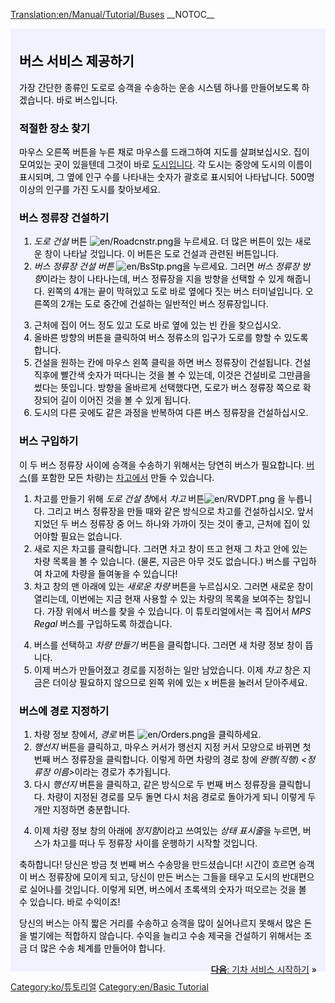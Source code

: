 [[Translation:en/Manual/Tutorial/Buses]]
__NOTOC__
{{en/Tabs|5|2
|ko/Manual/Tutorial/튜토리얼|1. 시작하기<!--
-->|ko/Manual/Tutorial/튜토리얼/버스|2. 버스<!--
-->|ko/튜토리얼/기차|3. 기차<!--
-->|ko/튜토리얼/항공기|4. 항공기<!--
-->|ko/튜토리얼/결론|5. 결론}}
<div style="padding:.5em 1em 1em 1em; border-top:none; background-color:#f1f2fe; color:#000;">
{{ko/튜토리얼}}
==버스 서비스 제공하기==
가장 간단한 종류인 도로로 승객을 수송하는 운송 시스템 하나를 만들어보도록 하겠습니다. 바로 버스입니다.

===적절한 장소 찾기===
마우스 오른쪽 버튼을 누른 채로 마우스를 드래그하여 지도를 살펴보십시오. 집이 모여있는 곳이 있을텐데 그것이 바로 [[ko/도시|도시]]입니다. 각 도시는 중앙에 도시의 이름이 표시되며, 그 옆에 인구 수를 나타내는 숫자가 괄호로 표시되어 나타납니다. 500명 이상의 인구를 가진 도시를 찾아보세요.
{{en/Phototable|[[File:ko/Tutorial bus 1.png|400px|도시]]|도시|none}}

===버스 정류장 건설하기===
#''도로 건설'' 버튼 [[File:en/Roadcnstr.png]]을 누르세요. 더 많은 버튼이 있는 새로운 창이 나타날 것입니다. 이 버튼은 도로 건설과 관련된 버튼입니다.
#''버스 정류장 건설 버튼'' [[File:en/BsStp.png]]을 누르세요. 그러면 ''버스 정류장 방향''이라는 창이 나타나는데, 버스 정류장을 지을 방향을 선택할 수 있게 해줍니다. 왼쪽의 4개는 끝이 막혀있고 도로 바로 옆에다 짓는 버스 터미널입니다. 오른쪽의 2개는 도로 중간에 건설하는 일반적인 버스 정류장입니다.
{{en/Phototable|[[File:ko/Tutorial bus 2.png]]|방향과 지을 장소를 선택.|none|6=:}}
<ol start="3">
<li>근처에 집이 어느 정도 있고 도로 바로 옆에 있는 빈 칸을 찾으십시오. 
<li>올바른 방향의 버튼을 클릭하여 버스 정류소의 입구가 도로를 향할 수 있도록 합니다.
<li>건설을 원하는 칸에 마우스 왼쪽 클릭을 하면 버스 정류장이 건설됩니다. 건설 직후에 빨간색 숫자가 떠다니는 것을 볼 수 있는데, 이것은 건설비로 그만큼을 썼다는 뜻입니다. 방향을 올바르게 선택했다면, 도로가 버스 정류장 쪽으로 확장되어 길이 이어진 것을 볼 수 있게 됩니다.
<li>도시의 다른 곳에도 같은 과정을 반복하여 다른 버스 정류장을 건설하십시오.
</ol>
{{en/Phototable|[[File:ko/tutorial bus 3.png|400px]]|두 개의 버스 정류장을 모두 건설한 뒤의 모습|none|6=:}}

===버스 구입하기===
이 두 버스 정류장 사이에 승객을 수송하기 위해서는 당연히 버스가 필요합니다. [[ko/버스|버스]](를 포함한 모든 차량)는 [[ko/차고|차고]]에서 만들 수 있습니다.
#차고를 만들기 위해 ''도로 건설 창''에서 ''차고'' 버튼[[File:en/RVDPT.png]] 을 누릅니다. 그리고 버스 정류장을 만들 때와 같은 방식으로 차고를 건설하십시오. 앞서 지었던 두 버스 정류장 중 어느 하나와 가까이 짓는 것이 좋고, 근처에 집이 있어야할 필요는 없습니다.
#새로 지은 차고를 클릭합니다. 그러면 차고 창이 뜨고 현재 그 차고 안에 있는 차량 목록을 볼 수 있습니다. (물론, 지금은 아무 것도 없습니다.) 버스를 구입하여 차고에 차량을 들여놓을 수 있습니다!
#차고 창의 맨 아래에 있는 ''새로운 차량'' 버튼을 누르십시오. 그러면 새로운 창이 열리는데, 이번에는 지금 현재 사용할 수 있는 차량의 목록을 보여주는 창입니다. 가장 위에서 버스를 찾을 수 있습니다. 이 튜토리얼에서는 콕 집어서 ''MPS Regal'' 버스를 구입하도록 하겠습니다.
{{en/Phototable|[[File:ko/tutorial bus 4.png]]|차고 창 안에서....|none|6=:}}

<ol start="4">
<li>버스를 선택하고 ''차량 만들기'' 버튼을 클릭합니다. 그러면 새 차량 정보 창이 뜹니다.
<li>이제 버스가 만들어졌고 경로를 지정하는 일만 남았습니다. 이제 ''차고'' 창은 지금은 더이상 필요하지 않으므로 왼쪽 위에 있는 x 버튼을 눌러서 닫아주세요.
</ol>

===버스에 경로 지정하기===
#차량 정보 창에서, ''경로'' 버튼 [[File:en/Orders.png]]을 클릭하세요.
#''행선지'' 버튼을 클릭하고, 마우스 커서가 행선지 지정 커서 모양으로 바뀌면 첫 번째 버스 정류장을 클릭합니다. 이렇게 하면 차량의 경로 창에 ''완행(직행) <정류장 이름>''이라는 경로가 추가됩니다.
#다시 ''행선지'' 버튼을 클릭하고, 같은 방식으로 두 번째 버스 정류장을 클릭합니다. 차량이 지정된 경로를 모두 돌면 다시 처음 경로로 돌아가게 되니 이렇게 두 개만 지정하면 충분합니다.
{{en/Phototable|[[File:ko/tutorial bus 5.png]]|경로 지정|none|6=:}}
<ol start="4">
<li>이제 차량 정보 창의 아래에 ''정지함''이라고 쓰여있는 ''상태 표시줄''을 누르면, 버스가 차고를 떠나 두 정류장 사이를 운행하기 시작할 것입니다.
</ol>
{{en/Phototable|[[File:ko/Tutorial bus 6.png]]|당신의 버스가 처음으로 버스 정류장에 도착하였습니다.|none|6=:}}
축하합니다! 당신은 방금 첫 번째 버스 수송망을 만드셨습니다! 시간이 흐르면 승객이 버스 정류장에 모이게 되고, 당신이 만든 버스는 그들을 태우고 도시의 반대편으로 실어나를 것입니다. 이렇게 되면, 버스에서 초록색의 숫자가 떠오르는 것을 볼 수 있습니다. 바로 수익이죠!

당신의 버스는 아직 짧은 거리를 수송하고 승객을 많이 실어나르지 못해서 많은 돈을 벌기에는 적합하지 않습니다. 수익을 늘리고 수송 제국을 건설하기 위해서는 조금 더 많은 수송 체계를 만들어야 합니다.


<span style="float: right">[[ko/튜토리얼/기차|'''다음''': 기차 서비스 시작하기]] &raquo;</span>
</div>
[[Category:ko/튜토리얼]]
[[Category:en/Basic Tutorial]]